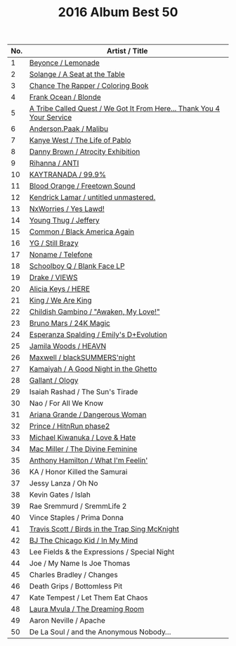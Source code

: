 ﻿---
title: 2016 Album Best 50
tabs: ['2019', '2018', '2017', '2016']
description: 2016 Black Music Album Best 50 by planet.ky
keywords: '2016, album best 50, CD best 50, black music, Hip-Hop, Rap, Soul, R&B'
---



| No.	|		Artist / Title					                                                                  |
|	---	| -------------------------------------------------------------------------------------------	|
|	1	  |[Beyonce / Lemonade](/review/beyonce5.htm)	                                                  |
|	2	  |[Solange / A Seat at the Table](/review/solange3.htm)	                                      |
|	3	  |[Chance The Rapper / Coloring Book](/review/chancetherapper2.htm)	                          |
|	4	  |[Frank Ocean / Blonde](/review/frankocean3.htm)	                                            |
|	5	  |[A Tribe Called Quest / We Got It From Here... Thank You 4 Your Service](/review/atcq2.htm)	|
|	6	  |[Anderson.Paak / Malibu](/review/andersonpaak2.htm)	                                        |
|	7	  |[Kanye West / The Life of Pablo](/review/kanyewest8.htm)	                                    |
|	8	  |[Danny Brown / Atrocity Exhibition](/review/dannybrown3.htm)	                                |
|	9	  |[Rihanna / ANTI](/review/rihanna3.htm)	                                                      |
|	10	|[KAYTRANADA / 99.9%](/review/kaytranada1.htm)	                                              |
|	11	|[Blood Orange / Freetown Sound](/review/bloodorange2.htm)	                                  |
|	12	|[Kendrick Lamar / untitled unmastered.](/review/kendricklamar4.htm)	                        |
|	13	|[NxWorries / Yes Lawd!](/review/nxworries1.htm)	                                            | 
|	14	|[Young Thug / Jeffery](/review/youngthug2.htm)	                                              |
|	15	|[Common / Black America Again](/review/common8.htm)	                                        |
|	16	|[YG / Still Brazy](/review/yg2.htm)	                                                        |
|	17	|[Noname / Telefone](/review/noname1.htm)	                                                    |
|	18	|[Schoolboy Q / Blank Face LP](/review/schoolboyq3.htm)	                                      |
|	19	|[Drake / VIEWS](/review/drake6.htm)	                                                        |
|	20	|[Alicia Keys / HERE](/review/alicia6.htm)	                                                  |
|	21	|[King / We Are King](/review/king1.htm)	                                                    |
|	22	|[Childish Gambino / "Awaken, My Love!"](/review/childishgambino1.htm)	                      |
|	23	|[Bruno Mars / 24K Magic](/review/brunomars3.htm)	                                            |
|	24	|[Esperanza Spalding / Emily's D+Evolution](/review/espalding2.htm)	                          |
|	25	|[Jamila Woods / HEAVN](/review/jamilawoods1.htm)	                                            |
|	26	|[Maxwell / blackSUMMERS'night](/review/maxwell4.htm)	                                        |
|	27	|[Kamaiyah / A Good Night in the Ghetto](/review/kamaiyah1.htm)	                              |
|	28	|[Gallant / Ology](/review/gallant1.htm)	                                                    |
|	29	|Isaiah Rashad / The Sun's Tirade					                                                    |
|	30	|Nao / For All We Know					                                                              |
|	31	|[Ariana Grande / Dangerous Woman](/review/arianagrande3.htm)	                                |
|	32	|[Prince / HitnRun phase2](/review/prince9.htm)	                                              |
|	33	|[Michael Kiwanuka / Love & Hate](/review/mkiwanuka2.htm)	                                    |
|	34	|[Mac Miller / The Divine Feminine](/review/macmiller1.htm)	                                  |
|	35	|[Anthony Hamilton / What I'm Feelin'](/review/ahamilton5.htm)	                              |
|	36	|KA / Honor Killed the Samurai					                                                      |
|	37	|Jessy Lanza / Oh No					                                                                |
|	38	|Kevin Gates / Islah					                                                                |
|	39	|Rae Sremmurd / SremmLife 2					                                                          |
|	40	|Vince Staples / Prima Donna			                                      		                  |
|	41	|[Travis Scott / Birds in the Trap Sing McKnight](/review/travisscott2.htm)	                  |
|	42	|[BJ The Chicago Kid / In My Mind](/review/bjthechicagokid1.htm)	                            |
|	43	|Lee Fields & the Expressions / Special Night					                                        |
|	44	|Joe / My Name Is Joe Thomas					                                                        |
|	45	|Charles Bradley / Changes					                                                          |
|	46	|Death Grips / Bottomless Pit					                                                        |
|	47	|Kate Tempest / Let Them Eat Chaos					                                                  |
|	48	|[Laura Mvula / The Dreaming Room](/review/lauramvula2.htm)	                                  |
|	49	|Aaron Neville / Apache					                                                              | 
|	50	|De La Soul / and the Anonymous Nobody…					                                              |
